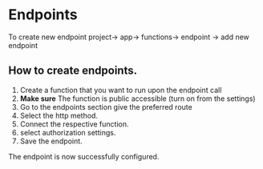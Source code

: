 # Endpoints
To create new endpoint project-> app-> functions-> endpoint -> add new endpoint
## How to create endpoints.

1. Create a function that you want to run upon the endpoint call
2. **Make sure** The function is public accessible (turn on from the settings)
3. Go to the endpoints section give the preferred route
4. Select the http method.
5. Connect the respective function.
6. select authorization settings.
7. Save the endpoint.

The endpoint is now successfully configured.


